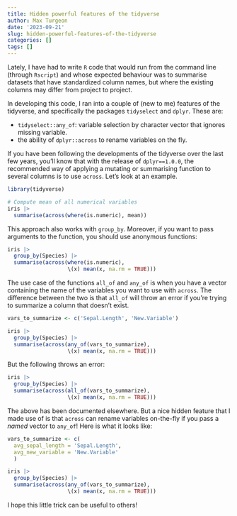 ```yaml
---
title: Hidden powerful features of the tidyverse
author: Max Turgeon
date: '2023-09-21'
slug: hidden-powerful-features-of-the-tidyverse
categories: []
tags: []
---
```


Lately, I have had to write `R` code that would run from the command line (through `Rscript`) and whose expected behaviour was to summarise datasets that have standardized column names, but where the existing columns may differ from project to project.

In developing this code, I ran into a couple of (new to me) features of the tidyverse, and specifically the packages `tidyselect` and `dplyr`. These are:

  - `tidyselect::any_of`: variable selection by character vector that ignores missing variable.
  - the ability of `dplyr::across` to rename variables on the fly.
  
If you have been following the developments of the tidyverse over the last few years, you'll know that with the release of `dplyr==1.0.0`, the recommended way of applying a mutating or summarising function to several columns is to use `across`. Let's look at an example.

```r
library(tidyverse)

# Compute mean of all numerical variables
iris |> 
  summarise(across(where(is.numeric), mean))
```

This approach also works with `group_by`. Moreover, if you want to pass arguments to the function, you should use anonymous functions:

```r
iris |> 
  group_by(Species) |> 
  summarise(across(where(is.numeric), 
                   \(x) mean(x, na.rm = TRUE)))
```

The use case of the functions `all_of` and `any_of` is when you have a vector containing the name of the variables you want to use with `across`. The difference between the two is that `all_of` will throw an error if you're trying to summarize a column that doesn't exist.

```r
vars_to_summarize <- c('Sepal.Length', 'New.Variable')

iris |> 
  group_by(Species) |> 
  summarise(across(any_of(vars_to_summarize), 
                   \(x) mean(x, na.rm = TRUE)))
```

But the following throws an error:

```r
iris |> 
  group_by(Species) |> 
  summarise(across(all_of(vars_to_summarize), 
                   \(x) mean(x, na.rm = TRUE)))
```

The above has been documented elsewhere. But a nice hidden feature that I made use of is that `across` can rename variables on-the-fly if you pass a *named* vector to `any_of`! Here is what it looks like:

```r
vars_to_summarize <- c(
  avg_sepal_length = 'Sepal.Length', 
  avg_new_variable = 'New.Variable'
  )

iris |> 
  group_by(Species) |> 
  summarise(across(any_of(vars_to_summarize), 
                   \(x) mean(x, na.rm = TRUE)))
```

I hope this little trick can be useful to others!
